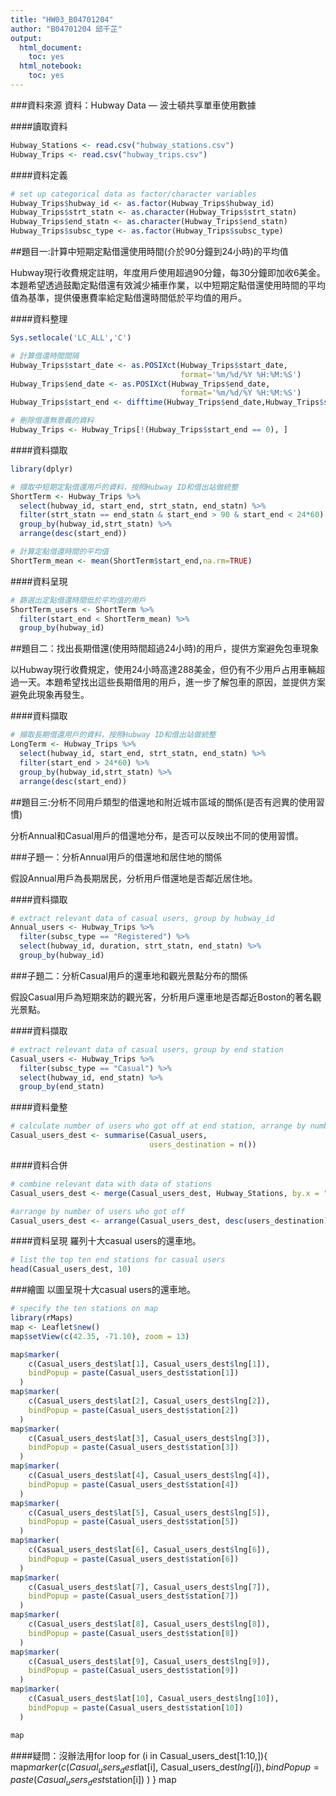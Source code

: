 ---
title: "HW03_B04701204"
author: "B04701204 邱千芷"
output: 
  html_document:
    toc: yes
  html_notebook:
    toc: yes
---
###資料來源
資料：Hubway Data — 波士頓共享單車使用數據

####讀取資料
```{r}
Hubway_Stations <- read.csv("hubway_stations.csv")
Hubway_Trips <- read.csv("hubway_trips.csv")
```

####資料定義
```{r}
# set up categorical data as factor/character variables
Hubway_Trips$hubway_id <- as.factor(Hubway_Trips$hubway_id)
Hubway_Trips$strt_statn <- as.character(Hubway_Trips$strt_statn) 
Hubway_Trips$end_statn <- as.character(Hubway_Trips$end_statn) 
Hubway_Trips$subsc_type <- as.factor(Hubway_Trips$subsc_type) 
```

##題目一:計算中短期定點借還使用時間(介於90分鐘到24小時)的平均值

Hubway現行收費規定註明，年度用戶使用超過90分鐘，每30分鐘即加收6美金。本題希望透過鼓勵定點借還有效減少補車作業，以中短期定點借還使用時間的平均值為基準，提供優惠費率給定點借還時間低於平均值的用戶。

####資料整理
```{r}
Sys.setlocale('LC_ALL','C')

# 計算借還時間間隔
Hubway_Trips$start_date <- as.POSIXct(Hubway_Trips$start_date,
                                      format='%m/%d/%Y %H:%M:%S')
Hubway_Trips$end_date <- as.POSIXct(Hubway_Trips$end_date,
                                      format='%m/%d/%Y %H:%M:%S')
Hubway_Trips$start_end <- difftime(Hubway_Trips$end_date,Hubway_Trips$start_date,units="mins")

# 刪除借還無意義的資料
Hubway_Trips <- Hubway_Trips[!(Hubway_Trips$start_end == 0), ] 
```

####資料擷取
```{r}
library(dplyr)

# 擷取中短期定點借還用戶的資料，按照Hubway ID和借出站做統整
ShortTerm <- Hubway_Trips %>%
  select(hubway_id, start_end, strt_statn, end_statn) %>%
  filter(strt_statn == end_statn & start_end > 90 & start_end < 24*60) %>%
  group_by(hubway_id,strt_statn) %>%
  arrange(desc(start_end))

# 計算定點借還時間的平均值
ShortTerm_mean <- mean(ShortTerm$start_end,na.rm=TRUE)
```

####資料呈現
```{r}
# 篩選出定點借還時間低於平均值的用戶
ShortTerm_users <- ShortTerm %>%
  filter(start_end < ShortTerm_mean) %>%
  group_by(hubway_id) 
```

##題目二：找出長期借還(使用時間超過24小時)的用戶，提供方案避免包車現象

以Hubway現行收費規定，使用24小時高達288美金，但仍有不少用戶占用車輛超過一天。本題希望找出這些長期借用的用戶，進一步了解包車的原因，並提供方案避免此現象再發生。

####資料擷取
```{r}
# 擷取長期借還用戶的資料，按照Hubway ID和借出站做統整
LongTerm <- Hubway_Trips %>%
  select(hubway_id, start_end, strt_statn, end_statn) %>%
  filter(start_end > 24*60) %>%
  group_by(hubway_id,strt_statn) %>%
  arrange(desc(start_end))
```


##題目三:分析不同用戶類型的借還地和附近城市區域的關係(是否有迥異的使用習慣)

分析Annual和Casual用戶的借還地分布，是否可以反映出不同的使用習慣。

###子題一：分析Annual用戶的借還地和居住地的關係

假設Annual用戶為長期居民，分析用戶借還地是否鄰近居住地。

####資料擷取
```{r}
# extract relevant data of casual users, group by hubway_id
Annual_users <- Hubway_Trips %>%
  filter(subsc_type == "Registered") %>%
  select(hubway_id, duration, strt_statn, end_statn) %>%
  group_by(hubway_id) 
```

###子題二：分析Casual用戶的還車地和觀光景點分布的關係

假設Casual用戶為短期來訪的觀光客，分析用戶還車地是否鄰近Boston的著名觀光景點。

####資料擷取
```{r}
# extract relevant data of casual users, group by end station
Casual_users <- Hubway_Trips %>%
  filter(subsc_type == "Casual") %>%
  select(hubway_id, end_statn) %>%
  group_by(end_statn) 
```

####資料彙整
```{r}
# calculate number of users who got off at end station, arrange by number
Casual_users_dest <- summarise(Casual_users,
                               users_destination = n())
```

####資料合併
```{r}
# combine relevant data with data of stations
Casual_users_dest <- merge(Casual_users_dest, Hubway_Stations, by.x = "end_statn", by.y = "id")

#arrange by number of users who got off
Casual_users_dest <- arrange(Casual_users_dest, desc(users_destination))
```

####資料呈現
羅列十大casual users的還車地。
```{r}
# list the top ten end stations for casual users
head(Casual_users_dest, 10)
```

###繪圖
以圖呈現十大casual users的還車地。
```{r}
# specify the ten stations on map
library(rMaps)
map <- Leaflet$new()
map$setView(c(42.35, -71.10), zoom = 13)

map$marker(
    c(Casual_users_dest$lat[1], Casual_users_dest$lng[1]),
    bindPopup = paste(Casual_users_dest$station[1])
  )
map$marker(
    c(Casual_users_dest$lat[2], Casual_users_dest$lng[2]),
    bindPopup = paste(Casual_users_dest$station[2])
  )
map$marker(
    c(Casual_users_dest$lat[3], Casual_users_dest$lng[3]),
    bindPopup = paste(Casual_users_dest$station[3])
  )
map$marker(
    c(Casual_users_dest$lat[4], Casual_users_dest$lng[4]),
    bindPopup = paste(Casual_users_dest$station[4])
  )
map$marker(
    c(Casual_users_dest$lat[5], Casual_users_dest$lng[5]),
    bindPopup = paste(Casual_users_dest$station[5])
  )
map$marker(
    c(Casual_users_dest$lat[6], Casual_users_dest$lng[6]),
    bindPopup = paste(Casual_users_dest$station[6])
  )
map$marker(
    c(Casual_users_dest$lat[7], Casual_users_dest$lng[7]),
    bindPopup = paste(Casual_users_dest$station[7])
  )
map$marker(
    c(Casual_users_dest$lat[8], Casual_users_dest$lng[8]),
    bindPopup = paste(Casual_users_dest$station[8])
  )
map$marker(
    c(Casual_users_dest$lat[9], Casual_users_dest$lng[9]),
    bindPopup = paste(Casual_users_dest$station[9])
  )
map$marker(
    c(Casual_users_dest$lat[10], Casual_users_dest$lng[10]),
    bindPopup = paste(Casual_users_dest$station[10])
  )

map
```

####疑問：沒辦法用for loop
for (i in Casual_users_dest[1:10,]){
  map$marker(
    c(Casual_users_dest$lat[i], Casual_users_dest$lng[i]),
    bindPopup = paste(Casual_users_dest$station[i])
  )
}
map